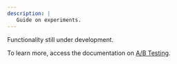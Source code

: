 ```yaml
---
description: |
   Guide on experiments.
---
```


Functionality still under development.

To learn more, access the documentation on
[A/B Testing](https://deco.cx/docs/en/developing-capabilities/apps/ab-test).
